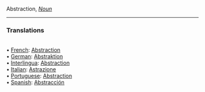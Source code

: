 Abstraction, <i>[[Noun]]</i> <HR> <P> <H3>Translations</H3><BR>• [[French]]: [[Abstraction]]<BR>• [[German]]: [[Abstraktion]]<BR>• [[Interlingua]]: [[Abstraction]]<BR>• [[Italian]]: [[Astrazione]]<BR>• [[Portuguese]]: [[Abstraction]]<BR>• [[Spanish]]: [[Abstracción]]<BR>